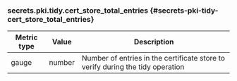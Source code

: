 ### secrets.pki.tidy.cert_store_total_entries {#secrets-pki-tidy-cert_store_total_entries}

Metric type | Value   | Description
----------- | ------- | -----------
gauge       | number  | Number of entries in the certificate store to verify during the tidy operation
